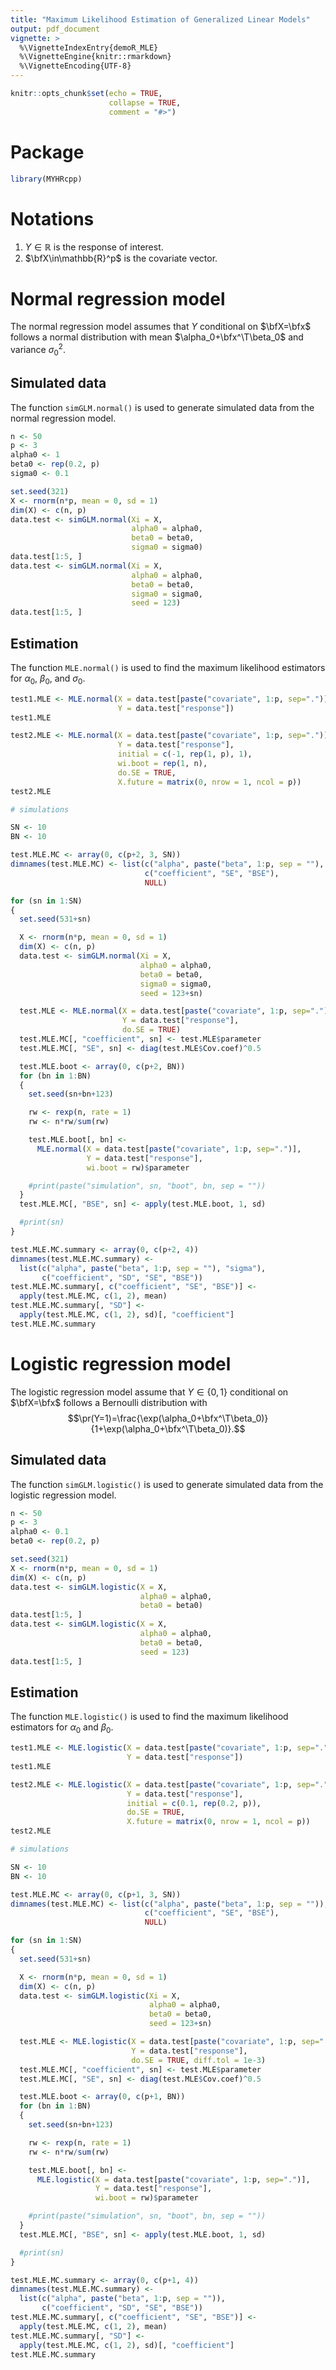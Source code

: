 ```yaml
---
title: "Maximum Likelihood Estimation of Generalized Linear Models"
output: pdf_document
vignette: >
  %\VignetteIndexEntry{demoR_MLE}
  %\VignetteEngine{knitr::rmarkdown}
  %\VignetteEncoding{UTF-8}
---
```


```r
knitr::opts_chunk$set(echo = TRUE,
                      collapse = TRUE,
                      comment = "#>")
```

```{=tex}
\newcommand{\E}{\mathrm{E}}
\newcommand{\pr}{\mathrm{pr}}
\newcommand{\var}{\mathrm{var}}
\newcommand{\cov}{\mathrm{cov}}
\newcommand{\cond}{\,|\,}
\newcommand{\T}{\intercal}
\newcommand{\diff}{\mathrm{d}}
\newcommand{\bbR}{\mathbb{R}}
\newcommand{\bfxy}[1]{\mathbf{#1}}
\newcommand{\bfX}{\mathbf{X}}
\newcommand{\bfx}{\mathbf{x}}
```

# Package

```r
library(MYHRcpp)
```

# Notations

1.  $Y\in\mathbb{R}$ is the response of interest.
2.  $\bfX\in\mathbb{R}^p$ is the covariate vector.

# Normal regression model

The normal regression model assumes that $Y$ conditional on $\bfX=\bfx$ follows a normal distribution with mean $\alpha_0+\bfx^\T\beta_0$ and variance $\sigma_0^2$.

## Simulated data

The function `simGLM.normal()` is used to generate simulated data from the normal regression model.

```r
n <- 50
p <- 3
alpha0 <- 1
beta0 <- rep(0.2, p)
sigma0 <- 0.1

set.seed(321)
X <- rnorm(n*p, mean = 0, sd = 1)
dim(X) <- c(n, p)
data.test <- simGLM.normal(Xi = X,
                           alpha0 = alpha0,
                           beta0 = beta0,
                           sigma0 = sigma0)
data.test[1:5, ]
data.test <- simGLM.normal(Xi = X,
                           alpha0 = alpha0,
                           beta0 = beta0,
                           sigma0 = sigma0,
                           seed = 123)
data.test[1:5, ]
```

## Estimation

The function `MLE.normal()` is used to find the maximum likelihood estimators for $\alpha_0$, $\beta_0$, and $\sigma_0$.

```r
test1.MLE <- MLE.normal(X = data.test[paste("covariate", 1:p, sep=".")],
                        Y = data.test["response"])
test1.MLE

test2.MLE <- MLE.normal(X = data.test[paste("covariate", 1:p, sep=".")],
                        Y = data.test["response"],
                        initial = c(-1, rep(1, p), 1),
                        wi.boot = rep(1, n),
                        do.SE = TRUE,
                        X.future = matrix(0, nrow = 1, ncol = p))
test2.MLE

# simulations

SN <- 10
BN <- 10

test.MLE.MC <- array(0, c(p+2, 3, SN))
dimnames(test.MLE.MC) <- list(c("alpha", paste("beta", 1:p, sep = ""), "sigma"),
                              c("coefficient", "SE", "BSE"),
                              NULL)

for (sn in 1:SN)
{
  set.seed(531+sn)

  X <- rnorm(n*p, mean = 0, sd = 1)
  dim(X) <- c(n, p)
  data.test <- simGLM.normal(Xi = X,
                             alpha0 = alpha0,
                             beta0 = beta0,
                             sigma0 = sigma0,
                             seed = 123+sn)

  test.MLE <- MLE.normal(X = data.test[paste("covariate", 1:p, sep=".")],
                         Y = data.test["response"],
                         do.SE = TRUE)
  test.MLE.MC[, "coefficient", sn] <- test.MLE$parameter
  test.MLE.MC[, "SE", sn] <- diag(test.MLE$Cov.coef)^0.5

  test.MLE.boot <- array(0, c(p+2, BN))
  for (bn in 1:BN)
  {
    set.seed(sn+bn+123)

    rw <- rexp(n, rate = 1)
    rw <- n*rw/sum(rw)

    test.MLE.boot[, bn] <-
      MLE.normal(X = data.test[paste("covariate", 1:p, sep=".")],
                 Y = data.test["response"],
                 wi.boot = rw)$parameter

    #print(paste("simulation", sn, "boot", bn, sep = ""))
  }
  test.MLE.MC[, "BSE", sn] <- apply(test.MLE.boot, 1, sd)

  #print(sn)
}

test.MLE.MC.summary <- array(0, c(p+2, 4))
dimnames(test.MLE.MC.summary) <-
  list(c("alpha", paste("beta", 1:p, sep = ""), "sigma"),
       c("coefficient", "SD", "SE", "BSE"))
test.MLE.MC.summary[, c("coefficient", "SE", "BSE")] <-
  apply(test.MLE.MC, c(1, 2), mean)
test.MLE.MC.summary[, "SD"] <-
  apply(test.MLE.MC, c(1, 2), sd)[, "coefficient"]
test.MLE.MC.summary
```

# Logistic regression model

The logistic regression model assume that $Y\in\{0,1\}$ conditional on $\bfX=\bfx$ follows a Bernoulli distribution with $$\pr(Y=1)=\frac{\exp(\alpha_0+\bfx^\T\beta_0)}{1+\exp(\alpha_0+\bfx^\T\beta_0)}.$$

## Simulated data

The function `simGLM.logistic()` is used to generate simulated data from the logistic regression model.

```r
n <- 50
p <- 3
alpha0 <- 0.1
beta0 <- rep(0.2, p)

set.seed(321)
X <- rnorm(n*p, mean = 0, sd = 1)
dim(X) <- c(n, p)
data.test <- simGLM.logistic(X = X,
                             alpha0 = alpha0,
                             beta0 = beta0)
data.test[1:5, ]
data.test <- simGLM.logistic(X = X,
                             alpha0 = alpha0,
                             beta0 = beta0,
                             seed = 123)
data.test[1:5, ]
```

## Estimation

The function `MLE.logistic()` is used to find the maximum likelihood estimators for $\alpha_0$ and $\beta_0$.

```r
test1.MLE <- MLE.logistic(X = data.test[paste("covariate", 1:p, sep=".")],
                          Y = data.test["response"])
test1.MLE

test2.MLE <- MLE.logistic(X = data.test[paste("covariate", 1:p, sep=".")],
                          Y = data.test["response"],
                          initial = c(0.1, rep(0.2, p)),
                          do.SE = TRUE,
                          X.future = matrix(0, nrow = 1, ncol = p))
test2.MLE

# simulations

SN <- 10
BN <- 10

test.MLE.MC <- array(0, c(p+1, 3, SN))
dimnames(test.MLE.MC) <- list(c("alpha", paste("beta", 1:p, sep = "")),
                              c("coefficient", "SE", "BSE"),
                              NULL)

for (sn in 1:SN)
{
  set.seed(531+sn)

  X <- rnorm(n*p, mean = 0, sd = 1)
  dim(X) <- c(n, p)
  data.test <- simGLM.logistic(Xi = X,
                               alpha0 = alpha0,
                               beta0 = beta0,
                               seed = 123+sn)

  test.MLE <- MLE.logistic(X = data.test[paste("covariate", 1:p, sep=".")],
                           Y = data.test["response"],
                           do.SE = TRUE, diff.tol = 1e-3)
  test.MLE.MC[, "coefficient", sn] <- test.MLE$parameter
  test.MLE.MC[, "SE", sn] <- diag(test.MLE$Cov.coef)^0.5

  test.MLE.boot <- array(0, c(p+1, BN))
  for (bn in 1:BN)
  {
    set.seed(sn+bn+123)

    rw <- rexp(n, rate = 1)
    rw <- n*rw/sum(rw)

    test.MLE.boot[, bn] <-
      MLE.logistic(X = data.test[paste("covariate", 1:p, sep=".")],
                   Y = data.test["response"],
                   wi.boot = rw)$parameter

    #print(paste("simulation", sn, "boot", bn, sep = ""))
  }
  test.MLE.MC[, "BSE", sn] <- apply(test.MLE.boot, 1, sd)

  #print(sn)
}

test.MLE.MC.summary <- array(0, c(p+1, 4))
dimnames(test.MLE.MC.summary) <-
  list(c("alpha", paste("beta", 1:p, sep = "")),
       c("coefficient", "SD", "SE", "BSE"))
test.MLE.MC.summary[, c("coefficient", "SE", "BSE")] <-
  apply(test.MLE.MC, c(1, 2), mean)
test.MLE.MC.summary[, "SD"] <-
  apply(test.MLE.MC, c(1, 2), sd)[, "coefficient"]
test.MLE.MC.summary
```
